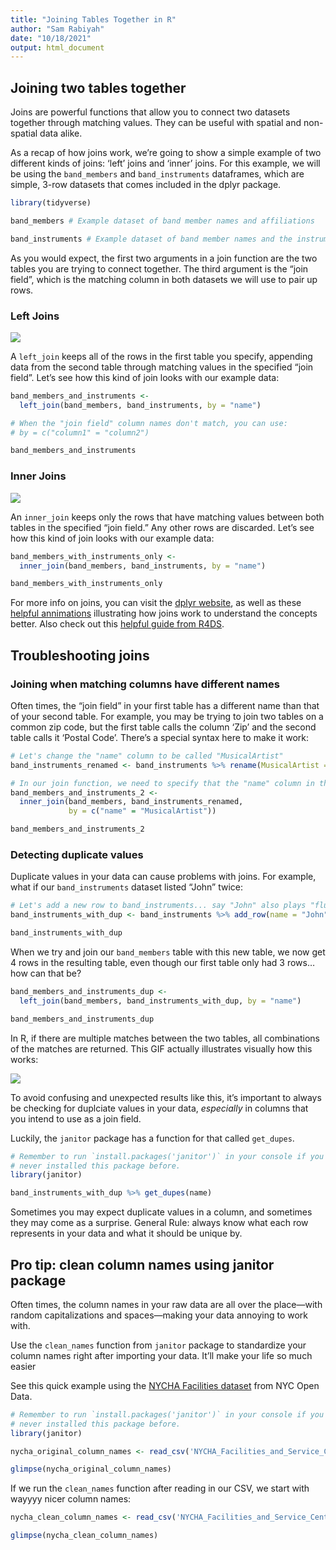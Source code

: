 ```yaml
---
title: "Joining Tables Together in R"
author: "Sam Rabiyah"
date: "10/18/2021"
output: html_document
---
```


## Joining two tables together

Joins are powerful functions that allow you to connect two datasets together through matching values. They can be useful with spatial and non-spatial data alike.

As a recap of how joins work, we're going to show a simple example of two different kinds of joins: 'left' joins and 'inner' joins. For this example, we will be using the `band_members` and `band_instruments` dataframes, which are simple, 3-row datasets that comes included in the dplyr package.

```r
library(tidyverse)
```

```r
band_members # Example dataset of band member names and affiliations
```

```r
band_instruments # Example dataset of band member names and the instruments they play
```

As you would expect, the first two arguments in a join function are the two tables you are trying to connect together. The third argument is the "join field", which is the matching column in both datasets we will use to pair up rows. 

### Left Joins 

![](https://www.garrickadenbuie.com/project/tidyexplain/images/left-join.gif)

A `left_join` keeps all of the rows in the first table you specify, appending data from the second table through matching values in the specified "join field". Let's see how this kind of join looks with our example data: 

```r
band_members_and_instruments <- 
  left_join(band_members, band_instruments, by = "name")

# When the "join field" column names don't match, you can use:
# by = c("column1" = "column2")

band_members_and_instruments
```

### Inner Joins 

![](https://www.garrickadenbuie.com/project/tidyexplain/images/inner-join.gif)

An `inner_join` keeps only the rows that have matching values between both tables in the specified "join field." Any other rows are discarded. Let's see how this kind of join looks with our example data: 

```r
band_members_with_instruments_only <- 
  inner_join(band_members, band_instruments, by = "name")

band_members_with_instruments_only
```

For more info on joins, you can visit the [dplyr website](https://dplyr.tidyverse.org/articles/two-table.html), as well as these [helpful annimations](https://www.garrickadenbuie.com/project/tidyexplain/#mutating-joins) illustrating how joins work to understand the concepts better. Also check out this [helpful guide from R4DS](https://r4ds.had.co.nz/relational-data.html#mutating-joins).

## Troubleshooting joins 

### Joining when matching columns have different names 

Often times, the "join field" in your first table has a different name than that of your second table. For example, you may be trying to join two tables on a common zip code, but the first table calls the column 'Zip' and the second table calls it 'Postal Code'. There's a special syntax here to make it work:

```r

# Let's change the "name" column to be called "MusicalArtist"
band_instruments_renamed <- band_instruments %>% rename(MusicalArtist = name)

# In our join function, we need to specify that the "name" column in the first table matches up with the "MusicalArtist" column in the second table. We do that by setting our "by" parameter differently:
band_members_and_instruments_2 <- 
  inner_join(band_members, band_instruments_renamed, 
             by = c("name" = "MusicalArtist"))

band_members_and_instruments_2
```


### Detecting duplicate values

Duplicate values in your data can cause problems with joins. For example, what if our `band_instruments` dataset listed "John" twice: 

```r

# Let's add a new row to band_instruments... say "John" also plays "flute"
band_instruments_with_dup <- band_instruments %>% add_row(name = "John", plays = "flute")

band_instruments_with_dup
```

When we try and join our `band_members` table with this new table, we now get 4 rows in the resulting table, even though our first table only had 3 rows... how can that be? 

```r

band_members_and_instruments_dup <- 
  left_join(band_members, band_instruments_with_dup, by = "name")

band_members_and_instruments_dup

```
In R, if there are multiple matches between the two tables, all combinations of the matches are returned. This GIF actually illustrates visually how this works: 

![](https://www.garrickadenbuie.com/project/tidyexplain/images/left-join-extra.gif)

To avoid confusing and unexpected results like this, it's important to always be checking for duplciate values in your data, _especially_ in columns that you intend to use as a join field. 

Luckily, the `janitor` package has a function for that called `get_dupes`.

```r
# Remember to run `install.packages('janitor')` in your console if you've
# never installed this package before.
library(janitor)
```

```r
band_instruments_with_dup %>% get_dupes(name)
```

Sometimes you may expect duplicate values in a column, and sometimes they may come as a surprise. General Rule: always know what each row represents in your data and what it should be unique by.


## Pro tip: clean column names using janitor package

Often times, the column names in your raw data are all over the place—with random capitalizations and spaces—making your data annoying to work with. 

Use the `clean_names` function from `janitor` package to standardize your column names right after importing your data. It'll make your life so much easier

See this quick example using the [NYCHA Facilities dataset](https://data.cityofnewyork.us/Housing-Development/NYCHA-Facilities-and-Service-Centers/d4iy-9uh7) from NYC Open Data.

```r
# Remember to run `install.packages('janitor')` in your console if you've
# never installed this package before.
library(janitor)

nycha_original_column_names <- read_csv('NYCHA_Facilities_and_Service_Centers.csv')

glimpse(nycha_original_column_names)
```

If we run the `clean_names` function after reading in our CSV, we start with wayyyy nicer column names:

```r
nycha_clean_column_names <- read_csv('NYCHA_Facilities_and_Service_Centers.csv') %>% clean_names()

glimpse(nycha_clean_column_names)
```


